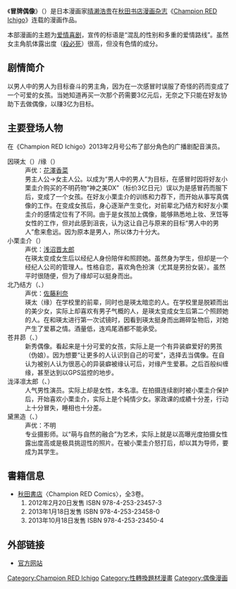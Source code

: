 {{問題條目|
{{Real world|time=2015-03-20T21:51:14+00:00}}
{{unreferenced|time=2015-03-20T21:51:14+00:00}}
}}
《'''冒牌偶像'''》（{{lang-ja|アイドルプリテンダー}}）是日本漫画家[[晴濑浩贵|晴濑浩贵]]在[[秋田书店|秋田书店]][[漫画杂志|漫画杂志]]《[[Champion_RED_Ichigo|Champion RED Ichigo]]》连载的漫画作品。

本部漫画的主题为[[爱情喜剧|爱情喜剧]]，宣传的标语是“混乱的性别和多重的爱情路线”。虽然女主角肌体露出度（[[殺必死|殺必死]]）很高，但没有色情的成分。

==剧情简介==
以男人中的男人为目标奋斗的男主角，因为在一次感冒时误服了奇怪的药而变成了一个可爱的女孩。当她知道再买一次那个药需要3亿元后，无奈之下只能在好友协助下去做偶像，以赚3亿为目标。

==主要登场人物==
在《Champion RED Ichigo》2013年2月号公布了部分角色的广播剧配音演员。
; 因瑛太（{{lang|ja|ちなみ えいた}}）/缘（{{lang|ja|ちなみ}}）
: 声优：[[花澤香菜|花澤香菜]]
: 男主人公→女主人公。以成为“男人中的男人”为目标，在感冒时因将好友小栗圭介购买的不明药物“神之美DX”（标价3亿日元）误以为是感冒药而服下后，变成了一个女孩。在好友小栗圭介的训练和力荐下，而开始从事写真偶像的工作。在变成女孩后，身心逐渐产生变化，对前辈北乃结方和好友小栗圭介的感情定位有了不同。由于是女孩加上偶像，能够熟悉地上妆、烹饪等女性的工作，但对此感到沮丧，认为这让自己与原来的目标“男人中的男人”愈来愈远。因为原本是男人，所以体力十分大。
; 小栗圭介（{{lang|ja|おぐり けいすけ}}）
: 声优：[[浅沼晋太郎|浅沼晋太郎]]
: 在瑛太变成女生后以经纪人身份陪伴和照顾她。虽然身为学生，但却是一个经纪人公司的管理人。性格自恋，喜欢角色扮演（尤其是男扮女装）。虽然平时很随便，但为了缘却可以挺身而出。
; 北乃结方（{{lang|ja|北乃 ユイカ}}、{{lang|ja|きたの ゆいか}}）
: 声优：[[佐藤利奈|佐藤利奈]]
: 瑛太（缘）在学校里的前辈，同时也是瑛太暗恋的人。在学校里是脱颖而出的美少女，实际上却喜欢有男子气概的人，是瑛太变成女生后第二个照顾她的人。在和瑛太进行第一次试镜时，因看到瑛太挺身而出踢碎坠物后，对她产生了爱慕之情。酒量低，连鸡尾酒都不能承受。
; 苍井昴（{{lang|ja|蒼井 すばる}}、{{lang|ja|あおい すばる}}）
: 新秀偶像。看起来是十分可爱的女孩，实际上是一个有异装癖爱好的男孩（伪娘）。因为想要“让更多的人认识到自己的可爱”，选择去当偶像。在自认为被别人认为很恶心的异装癖被缘认可后，对缘产生爱慕。之后百般纠缠缘，甚至达到以GPS监控的地步。
; 泷泽凛太郎（{{lang|ja|滝沢 凜太郎}}、{{lang|ja|たきざわ りんたろう}}）
: 人气男性演员。实际上却是女性，本名凛。在拍摄连续剧时被小栗圭介保护后，开始喜欢小栗圭介，实际上是个純情少女。家政课的成績十分差，行动上十分冒失，睡相也十分差。
; 黛黑造（{{lang|ja|黛 黒造}}、{{lang|ja|まゆずみ くろぞう}}）
: 声优：不明
: 专业摄影师。以“萌与自然的融合”为艺术，实际上就是以高曝光度拍摄女性露出度高或是极具挑逗性的照片。在被小栗圭介怒打后，却以其为导师，要成为其学生。

== 書籍信息 ==
* [[秋田書店|秋田書店]]〈Champion RED Comics〉，全3卷。
*# 2012年2月20日发售 ISBN 978-4-253-23457-3
*# 2013年1月18日发售 ISBN 978-4-253-23458-0
*# 2013年10月18日发售 ISBN 978-4-253-23450-4

== 外部链接 ==
* [https://web.archive.org/web/20141217105942/http://idol-pretender.net/ 官方网站]{{ja icon}}

{{DEFAULTSORT:Aidoru Puritendā}}
[[Category:Champion_RED_Ichigo|Category:Champion RED Ichigo]]
[[Category:性轉換題材漫畫|Category:性轉換題材漫畫]]
[[Category:偶像漫画|Category:偶像漫画]]